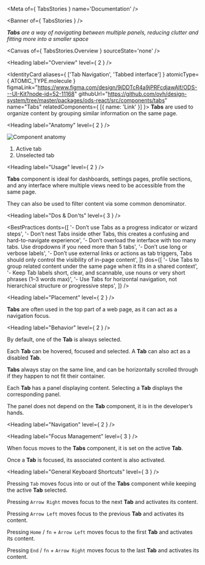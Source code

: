 
<Meta of={ TabsStories } name='Documentation' />

<Banner of={ TabsStories } />

_**Tabs** are a way of navigating between multiple panels, reducing clutter and fitting more into a smaller space_

<Canvas of={ TabsStories.Overview } sourceState='none' />

<Heading label="Overview" level={ 2 } />

<IdentityCard aliases={ ['Tab Navigation', 'Tabbed interface'] }
              atomicType={ ATOMIC_TYPE.molecule }
              figmaLink="https://www.figma.com/design/9jDDTcR4a9jPRFcdjawAlf/ODS---UI-Kit?node-id=52-11168"
              githubUrl="https://github.com/ovh/design-system/tree/master/packages/ods-react/src/components/tabs"
              name="Tabs"
              relatedComponents={ [{ name: 'Link' }] }>
  **Tabs** are used to organize content by grouping similar information on the same page.
</IdentityCard>

<Heading label="Anatomy" level={ 2 } />

![Component anatomy](components/tabs/anatomy.png "Component anatomy")

1. Active tab
2. Unselected tab

<Heading label="Usage" level={ 2 } />

**Tabs** component is ideal for dashboards, settings pages, profile sections, and any interface where multiple views need to be accessible from the same page.

They can also be used to filter content via some common denominator.

<Heading label="Dos & Don'ts" level={ 3 } />

<BestPractices
  donts={[
    '- Don’t use Tabs as a progress indicator or wizard steps',
    '- Don’t nest Tabs inside other Tabs, this creates a confusing and hard-to-navigate experience',
    '- Don’t overload the interface with too many tabs. Use dropdowns if you need more than 5 tabs',
    '- Don’t use long or verbose labels',
    '- Don’t use external links or actions as tab triggers, Tabs should only control the visibility of in-page content',
  ]}
  dos={[
    '- Use Tabs to group related content under the same page when it fits in a shared context',
    '- Keep Tab labels short, clear, and scannable, use nouns or very short phrases (1–3 words max)',
    '- Use Tabs for horizontal navigation, not hierarchical structure or progressive steps',
  ]}
/>

<Heading label="Placement" level={ 2 } />

**Tabs** are often used in the top part of a web page, as it can act as a navigation focus.

<Heading label="Behavior" level={ 2 } />

By default, one of the **Tab** is always selected.

Each **Tab** can be hovered, focused and selected. A **Tab** can also act as a disabled **Tab**.

**Tabs** always stay on the same line, and can be horizontally scrolled through if they happen to not fit their container.

Each **Tab** has a panel displaying content. Selecting a **Tab** displays the corresponding panel.

The panel does not depend on the **Tab** component, it is in the developer’s hands.

<Heading label="Navigation" level={ 2 } />

<Heading label="Focus Management" level={ 3 } />

When focus moves to the **Tabs** component, it is set on the active **Tab**.

Once a **Tab** is focused, its associated content is also activated.

<Heading label="General Keyboard Shortcuts" level={ 3 } />

Pressing `Tab` moves focus into or out of the **Tabs** component while keeping the active **Tab** selected.

Pressing `Arrow Right` moves focus to the next **Tab** and activates its content.

Pressing `Arrow Left` moves focus to the previous **Tab** and activates its content.

Pressing `Home` / `fn` + `Arrow Left` moves focus to the first **Tab** and activates its content.

Pressing `End` / `fn` + `Arrow Right` moves focus to the last **Tab** and activates its content.
